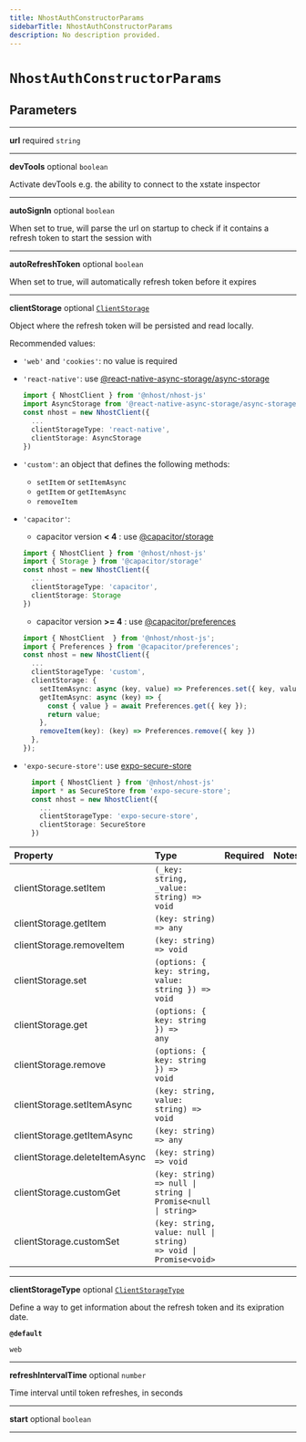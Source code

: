 ```yaml
---
title: NhostAuthConstructorParams
sidebarTitle: NhostAuthConstructorParams
description: No description provided.
---
```


# `NhostAuthConstructorParams`

## Parameters

---

**<span className="parameter-name">url</span>** <span className="optional-status">required</span> <code>string</code>

---

**<span className="parameter-name">devTools</span>** <span className="optional-status">optional</span> <code>boolean</code>

Activate devTools e.g. the ability to connect to the xstate inspector

---

**<span className="parameter-name">autoSignIn</span>** <span className="optional-status">optional</span> <code>boolean</code>

When set to true, will parse the url on startup to check if it contains a refresh token to start the session with

---

**<span className="parameter-name">autoRefreshToken</span>** <span className="optional-status">optional</span> <code>boolean</code>

When set to true, will automatically refresh token before it expires

---

**<span className="parameter-name">clientStorage</span>** <span className="optional-status">optional</span> [`ClientStorage`](/reference/deprecated/javascript/auth/types/client-storage)

Object where the refresh token will be persisted and read locally.

Recommended values:

- `'web'` and `'cookies'`: no value is required
- `'react-native'`: use [@react-native-async-storage/async-storage](https://www.npmjs.com/package/@react-native-async-storage/async-storage)
  ```ts
  import { NhostClient } from '@nhost/nhost-js'
  import AsyncStorage from '@react-native-async-storage/async-storage';
  const nhost = new NhostClient({
    ...
    clientStorageType: 'react-native',
    clientStorage: AsyncStorage
  })
  ```
- `'custom'`: an object that defines the following methods:
  - `setItem` or `setItemAsync`
  - `getItem` or `getItemAsync`
  - `removeItem`
- `'capacitor'`:

  - capacitor version **< 4** : use [@capacitor/storage](https://www.npmjs.com/package/@capacitor/storage)

  ```ts
  import { NhostClient } from '@nhost/nhost-js'
  import { Storage } from '@capacitor/storage'
  const nhost = new NhostClient({
    ...
    clientStorageType: 'capacitor',
    clientStorage: Storage
  })
  ```

  - capacitor version **>= 4** : use [@capacitor/preferences](https://www.npmjs.com/package/@capacitor/preferences)

  ```ts
  import { NhostClient  } from '@nhost/nhost-js';
  import { Preferences } from '@capacitor/preferences';
  const nhost = new NhostClient({
    ...
    clientStorageType: 'custom',
    clientStorage: {
      setItemAsync: async (key, value) => Preferences.set({ key, value }),
      getItemAsync: async (key) => {
        const { value } = await Preferences.get({ key });
        return value;
      },
      removeItem(key): (key) => Preferences.remove({ key })
    },
  });
  ```

- `'expo-secure-store'`: use [expo-secure-store](https://www.npmjs.com/package/expo-secure-store)
  ```ts
    import { NhostClient } from '@nhost/nhost-js'
    import * as SecureStore from 'expo-secure-store';
    const nhost = new NhostClient({
      ...
      clientStorageType: 'expo-secure-store',
      clientStorage: SecureStore
    })
  ```

| Property                                                                                                  | Type                                                                                         | Required | Notes |
| :-------------------------------------------------------------------------------------------------------- | :------------------------------------------------------------------------------------------- | :------: | :---- |
| <span className="parameter-name"><span className="light-grey">clientStorage.</span>setItem</span>         | <code>(\_key: string, \_value: string) =&gt; void</code>                                     |          |       |
| <span className="parameter-name"><span className="light-grey">clientStorage.</span>getItem</span>         | <code>(key: string) =&gt; any</code>                                                         |          |       |
| <span className="parameter-name"><span className="light-grey">clientStorage.</span>removeItem</span>      | <code>(key: string) =&gt; void</code>                                                        |          |       |
| <span className="parameter-name"><span className="light-grey">clientStorage.</span>set</span>             | <code>(options: &#123; key: string, value: string &#125;) =&gt; void</code>                  |          |       |
| <span className="parameter-name"><span className="light-grey">clientStorage.</span>get</span>             | <code>(options: &#123; key: string &#125;) =&gt; any</code>                                  |          |       |
| <span className="parameter-name"><span className="light-grey">clientStorage.</span>remove</span>          | <code>(options: &#123; key: string &#125;) =&gt; void</code>                                 |          |       |
| <span className="parameter-name"><span className="light-grey">clientStorage.</span>setItemAsync</span>    | <code>(key: string, value: string) =&gt; void</code>                                         |          |       |
| <span className="parameter-name"><span className="light-grey">clientStorage.</span>getItemAsync</span>    | <code>(key: string) =&gt; any</code>                                                         |          |       |
| <span className="parameter-name"><span className="light-grey">clientStorage.</span>deleteItemAsync</span> | <code>(key: string) =&gt; void</code>                                                        |          |       |
| <span className="parameter-name"><span className="light-grey">clientStorage.</span>customGet</span>       | <code>(key: string) =&gt; null &#124; string &#124; Promise&lt;null &#124; string&gt;</code> |          |       |
| <span className="parameter-name"><span className="light-grey">clientStorage.</span>customSet</span>       | <code>(key: string, value: null &#124; string) =&gt; void &#124; Promise&lt;void&gt;</code>  |          |       |

---

**<span className="parameter-name">clientStorageType</span>** <span className="optional-status">optional</span> [`ClientStorageType`](/reference/deprecated/javascript/auth/types/client-storage-type)

Define a way to get information about the refresh token and its exipration date.

**`@default`**

`web`

---

**<span className="parameter-name">refreshIntervalTime</span>** <span className="optional-status">optional</span> <code>number</code>

Time interval until token refreshes, in seconds

---

**<span className="parameter-name">start</span>** <span className="optional-status">optional</span> <code>boolean</code>

---
